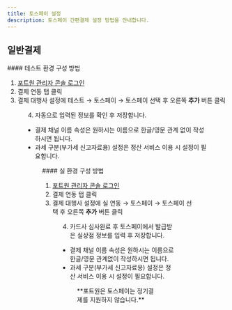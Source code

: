 ```yaml
---
title: 토스페이 설정
description: 토스페이 간편결제 설정 방법을 안내합니다.
---
```




## 일반결제

<Tabs>
<Tab title="테스트 결제">
#### 테스트 환경 구성 방법

1. [포트원 관리자 콘솔 로그인](https://admin.portone.io/integration)
2. 결제 연동 탭 클릭
3. 결제 대행사 설정에 테스트 → 토스페이 → 토스페이 선택 후 오른쪽 **추가** 버튼 클릭


<Figure src={image1} caption="테스트 환경 설정 예시" />

4. 자동으로 입력된 정보를 확인 후 저장합니다.

- 결제 채널 이름 속성은 원하시는 이름으로 한글/영문 관계 없이 작성하시면 됩니다.
- 과세 구분(부가세 신고자료용) 설정은 정산 서비스 이용 시 설정이 필요합니다.


<Figure src={image2} caption="테스트 환경 상세 설정 예시" />

</Tab>

<Tab title="실 결제">
#### 실 환경 구성 방법

1. [포트원 관리자 콘솔 로그인](https://admin.portone.io/integration)
2. 결제 연동 탭 클릭
3. 결제 대행사 설정에 실 연동 → 토스페이 → 토스페이 선택 후 오른쪽 **추가** 버튼 클릭


<Figure src={image3} caption="실 환경 설정 예시" />

4. 카드사 심사완료 후 토스페이에서 발급받은 실상점 정보를 입력 후 저장합니다.

- 결제 채널 이름 속성은 원하시는 이름으로 한글/영문 관계없이 작성하시면 됩니다.
- 과세 구분(부가세 신고자료용) 설정은 정산 서비스 이용 시 설정이 필요합니다.


<Figure src={image4} caption="실 환경 상세 설정 예시" />

</Tab>
</Tabs>

<Hint style="warning">
**포트원은 토스페이는 정기결제를 지원하지 않습니다.**

</Hint>
